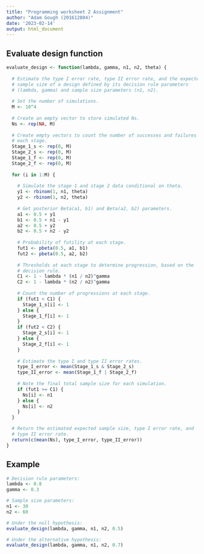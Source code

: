 ```yaml
---
title: "Programming worksheet 2 Assignment"
author: "Adam Gough (201612804)"
date: '2023-02-14'
output: html_document
---
```


## Evaluate design function

```r
evaluate_design <- function(lambda, gamma, n1, n2, theta) {
  
  # Estimate the type I error rate, type II error rate, and the expected 
  # sample size of a design defined by its decision rule parameters 
  # (lambda, gamma) and sample size parameters (n1, n2).
  
  # Set the number of simulations.
  M <- 10^4
  
  # Create an empty vector to store simulated Ns.
  Ns <- rep(NA, M)
  
  # Create empty vectors to count the number of successes and failures at
  # each stage.
  Stage_1_s <- rep(0, M)
  Stage_2_s <- rep(0, M)
  Stage_1_f <- rep(0, M)
  Stage_2_f <- rep(0, M)
  
  for (i in 1:M) {
    
    # Simulate the stage 1 and stage 2 data conditional on theta.
    y1 <- rbinom(1, n1, theta)
    y2 <- rbinom(1, n2, theta)
    
    # Get posterior Beta(a1, b1) and Beta(a2, b2) parameters.
    a1 <- 0.5 + y1
    b1 <- 0.5 + n1 - y1
    a2 <- 0.5 + y2
    b2 <- 0.5 + n2 - y2
    
    # Probability of futility at each stage.
    fut1 <- pbeta(0.5, a1, b1)
    fut2 <- pbeta(0.5, a2, b2)
    
    # Thresholds at each stage to determine progression, based on the 
    # decision rule.
    C1 <- 1 - lambda * (n1 / n2)^gamma
    C2 <- 1 - lambda * (n2 / n2)^gamma
    
    # Count the number of progressions at each stage.
    if (fut1 < C1) {
      Stage_1_s[i] <- 1
    } else {
      Stage_1_f[i] <- 1
    }
    if (fut2 < C2) {
      Stage_2_s[i] <- 1
    } else {
      Stage_2_f[i] <- 1
    }
    
    # Estimate the type I and type II error rates.
    type_I_error <- mean(Stage_1_s & Stage_2_s)
    type_II_error <- mean(Stage_1_f | Stage_2_f)
    
    # Note the final total sample size for each simulation.
    if (fut1 >= C1) {
      Ns[i] <- n1
    } else {
      Ns[i] <- n2
    }
  }

  # Return the estimated expected sample size, type I error rate, and 
  # type II error rate.
  return(c(mean(Ns), type_I_error, type_II_error))
}
```

## Example

```r
# Decision rule parameters:
lambda <- 0.8
gamma <- 0.3

# Sample size parameters:
n1 <- 30
n2 <- 60

# Under the null hypothesis:
evaluate_design(lambda, gamma, n1, n2, 0.5)

# Under the alternative hypothesis:
evaluate_design(lambda, gamma, n1, n2, 0.7)
```
